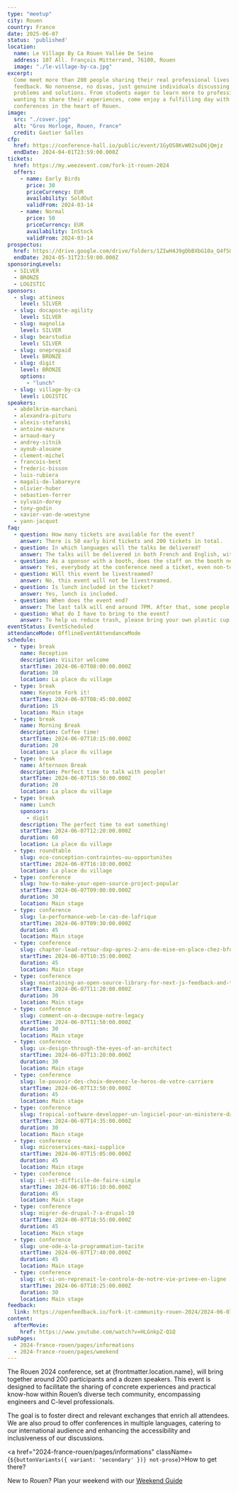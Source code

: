 ```yaml
---
type: "meetup"
city: Rouen
country: France
date: 2025-06-07
status: 'published'
location:
  name: Le Village By Ca Rouen Vallée De Seine
  address: 107 All. François Mitterrand, 76100, Rouen
  image: "./le-village-by-ca.jpg"
excerpt:
  Come meet more than 200 people sharing their real professional lives and
  feedback. No nonsense, no divas, just genuine individuals discussing real
  problems and solutions. From students eager to learn more to professionals
  wanting to share their experiences, come enjoy a fulfilling day with a dozen
  conferences in the heart of Rouen.
image:
  src: "./cover.jpg"
  alt: "Gros Horloge, Rouen, France"
  credit: Gautier Salles
cfp:
  href: https://conference-hall.io/public/event/1GyOS8KvW02suD6jQmjz
  endDate: 2024-04-01T23:59:00.000Z
tickets:
  href: https://my.weezevent.com/fork-it-rouen-2024
  offers:
    - name: Early Birds
      price: 30
      priceCurrency: EUR
      availability: SoldOut
      validFrom: 2024-03-14
    - name: Normal
      price: 50
      priceCurrency: EUR
      availability: InStock
      validFrom: 2024-03-14
prospectus:
  href: https://drive.google.com/drive/folders/1ZIwH4J9gDbBXbG10a_Q4fSGwx0DFqXpk?usp=sharing
  endDate: 2024-05-31T23:59:00.000Z
sponsoringLevels:
  - SILVER
  - BRONZE
  - LOGISTIC
sponsors:
  - slug: attineos
    level: SILVER
  - slug: docaposte-agility
    level: SILVER
  - slug: magnolia
    level: SILVER
  - slug: bearstudio
    level: SILVER
  - slug: oneprepaid
    level: BRONZE
  - slug: digit
    level: BRONZE
    options:
      - "lunch"
  - slug: village-by-ca
    level: LOGISTIC
speakers:
  - abdelkrim-marchani
  - alexandra-pituru
  - alexis-stefanski
  - antoine-mazure
  - arnaud-mary
  - andrey-sitnik
  - ayoub-alouane
  - clement-michel
  - francois-best
  - frederic-bisson
  - luis-rubiera
  - magali-de-labareyre
  - olivier-huber
  - sebastien-ferrer
  - sylvain-dorey
  - tony-godin
  - xavier-van-de-woestyne
  - yann-jacquot
faq:
  - question: How many tickets are available for the event?
    answer: There is 50 early bird tickets and 200 tickets in total.
  - question: In which languages will the talks be delivered?
    answer: The talks will be delivered in both French and English, with live transcription and translation provided.
  - question: As a sponsor with a booth, does the staff on the booth need tickets?
    answer: Yes, everybody at the conference need a ticket, even non-tech people that are on booths.
  - question: Will this event be livestreamed?
    answer: No, this event will not be livestreamed.
  - question: Is lunch included in the ticket?
    answer: Yes, lunch is included.
  - question: When does the event end?
    answer: The last talk will end around 7PM. After that, some people will stay for a drink on the terrace and then in the bars below or in town.
  - question: What do I have to bring to the event?
    answer: To help us reduce trash, please bring your own plastic cup (we all have a lot at home) or reusable water bottle to the event.
eventStatus: EventScheduled
attendanceMode: OfflineEventAttendanceMode
schedule:
  - type: break
    name: Reception
    description: Visitor welcome
    startTime: 2024-06-07T08:00:00.000Z
    duration: 30
    location: La place du village
  - type: break
    name: Keynote Fork it!
    startTime: 2024-06-07T08:45:00.000Z
    duration: 15
    location: Main stage
  - type: break
    name: Morning Break
    description: Coffee time!
    startTime: 2024-06-07T10:15:00.000Z
    duration: 20
    location: La place du village
  - type: break
    name: Afternoon Break
    description: Perfect time to talk with people!
    startTime: 2024-06-07T15:50:00.000Z
    duration: 20
    location: La place du village
  - type: break
    name: Lunch
    sponsors:
      - digit
    description: The perfect time to eat something!
    startTime: 2024-06-07T12:20:00.000Z
    duration: 60
    location: La place du village
  - type: roundtable
    slug: eco-conception-contraintes-ou-opportunites
    startTime: 2024-06-07T16:10:00.000Z
    location: La place du village
  - type: conference
    slug: how-to-make-your-open-source-project-popular
    startTime: 2024-06-07T09:00:00.000Z
    duration: 30
    location: Main stage
  - type: conference
    slug: la-performance-web-le-cas-de-lafrique
    startTime: 2024-06-07T09:30:00.000Z
    duration: 45
    location: Main stage
  - type: conference
    slug: chapter-lead-retour-dxp-apres-2-ans-de-mise-en-place-chez-bforbank
    startTime: 2024-06-07T10:35:00.000Z
    duration: 45
    location: Main stage
  - type: conference
    slug: maintaining-an-open-source-library-for-next-js-feedback-and-tips
    startTime: 2024-06-07T11:20:00.000Z
    duration: 30
    location: Main stage
  - type: conference
    slug: comment-on-a-decoupe-notre-legacy
    startTime: 2024-06-07T11:50:00.000Z
    duration: 30
    location: Main stage
  - type: conference
    slug: ux-design-through-the-eyes-of-an-architect
    startTime: 2024-06-07T13:20:00.000Z
    duration: 30
    location: Main stage
  - type: conference
    slug: le-pouvoir-des-choix-devenez-le-heros-de-votre-carriere
    startTime: 2024-06-07T13:50:00.000Z
    duration: 45
    location: Main stage
  - type: conference
    slug: tropical-software-developper-un-logiciel-pour-un-ministere-dasie-du-sud-est
    startTime: 2024-06-07T14:35:00.000Z
    duration: 30
    location: Main stage
  - type: conference
    slug: microservices-maxi-supplice
    startTime: 2024-06-07T15:05:00.000Z
    duration: 45
    location: Main stage
  - type: conference
    slug: il-est-difficile-de-faire-simple
    startTime: 2024-06-07T16:10:00.000Z
    duration: 45
    location: Main stage
  - type: conference
    slug: migrer-de-drupal-7-a-drupal-10
    startTime: 2024-06-07T16:55:00.000Z
    duration: 45
    location: Main stage
  - type: conference
    slug: une-ode-a-la-programmation-tacite
    startTime: 2024-06-07T17:40:00.000Z
    duration: 45
    location: Main stage
  - type: conference
    slug: et-si-on-reprenait-le-controle-de-notre-vie-privee-en-ligne
    startTime: 2024-06-07T18:25:00.000Z
    duration: 30
    location: Main stage
feedback:
  link: https://openfeedback.io/fork-it-community-rouen-2024/2024-06-07
content:
  afterMovie:
    href: https://www.youtube.com/watch?v=HLGnkpZ-Q1Q
subPages:
  - 2024-france-rouen/pages/informations
  - 2024-france-rouen/pages/weekend
---
```



The Rouen 2024 conference, set at {frontmatter.location.name},
will bring together around 200 participants and a dozen speakers. This event
is designed to facilitate the sharing of concrete experiences and practical
know-how within Rouen’s diverse tech community, encompassing engineers and
C-level professionals.

The goal is to foster direct and relevant exchanges
that enrich all attendees. We are also proud to offer conferences in
multiple languages, catering to our international audience and enhancing
the accessibility and inclusiveness of our discussions.

<a href="2024-france-rouen/pages/informations" className={`${buttonVariants({ variant: 'secondary' })} not-prose`}>How to get there?</a>

New to Rouen? Plan your weekend with our [Weekend Guide](2024-france-rouen/pages/weekend)